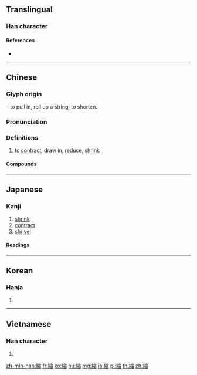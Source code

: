 {{character info/new}}
{{also|缩}}
==Translingual==

===Han character===
{{Han char|rn=120|rad=糸|as=11|sn=17|four=23961|canj=VFJOA|ids=⿰糹宿}}

====References====
* {{Han ref|kx=0935.270|dkj=27815|dj=1374.050|hdz=53448.100|uh=7E2E|ud=32302|bh=C159|bd=49497}}

----

==Chinese==
{{zh-forms|s=缩}}

===Glyph origin===
{{Han etym}}
{{Han compound|糸|t1=string, thread|宿|ls=psc|c1=s|c2=p}} – to pull in, roll up a string, to shorten.

===Pronunciation===
{{zh-pron
|m=suō
|c=suk1
|mn=sok/siok/xm,zz:soh
|mn_note=sok/siok - literary; soh - vernacular
|mc=y
|oc=y
|ma=Zh-suo.ogg
|cat=v
}}

===Definitions===
{{zh-hanzi}}

# to [[contract]], [[draw in]], [[reduce]], [[shrink]]

====Compounds====
{{zh-der|縮寫|萎縮|乞乞縮縮|伸縮|伸縮尺|伸縮縫|伸頭縮頸|坍縮星|壓縮|壓縮性|壓縮機|壓縮空氣|展縮|心縮壓|恧縮|懨懨縮縮|抱頭縮項|拘拘縮縮|拱肩縮背|探頭縮腦|揜揜縮縮|搐縮|收縮|斂縮|殺衣縮食|減縮|濃縮|濃縮版|濃縮鈾|澀縮|瑟縮|畏畏縮縮|畏縮|畏縮不前|盈縮|眼嵌縮腮|節衣縮食|節食縮衣|簡縮|緊縮|縮印|縮合|縮囊|縮圖|縮圖器|縮地|縮地補天|縮小|縮尺|縮屋稱貞|縮影|縮影微捲|縮微|縮手|縮手旁觀|縮手縮腳|縮朒|縮栗|縮水|縮減|縮短|縮砂蔤|縮稱|縮緊|縮編|縮縮|縮縮朒朒|縮衣節口|縮衣節食|縮語|縮酒|縮頞|縮頭烏龜|縮頭縮腦|縮頭縮腳|縮鼻|蓄縮|蜷縮|蝟縮|贏縮|軍縮會議|退前縮後|退縮|逃避退縮|透視縮影|通貨緊縮|鱉縮頭|龜縮}}

----

==Japanese==

===Kanji===
{{ja-kanji|grade=6|rs=糸11}}

# [[shrink]]
# [[contract]]
# [[shrivel]]

====Readings====
{{ja-readings
|goon=[[すく]] (suku) {{non-joyo-reading}}
|kanon=[[しゅく]] (shuku)
|kun=[[ちぢく]] ([[縮く]], chijiku), [[ちぢくれる]] ([[縮くれる]], chijikureru), [[ちぢける]] ([[縮ける]], chijikeru), [[ちぢかむ]] ([[縮かむ]], chijikamu), [[ちぢかまる]] ([[縮かまる]], chijikamaru), [[ちぢこまる]] ([[縮こまる]], chijikomaru), [[ちぢこめる]] ([[縮こめる]], chijikomeru), [[ちぢむ]] ([[縮む]] chijimu), [[ちぢみ]] ([[縮み]], chijimi), [[ちぢまる]] ([[縮まる]], chijimaru), [[ちぢめる]] ([[縮める]], chijimeru), [[ちぢる]] ([[縮る]], chijiru), [[ちぢれる]] ([[縮れる]], chijireru), [[ちぢれ]] ([[縮れ]], chijire), [[ちぢらす]] ([[縮らす]], chijirasu), [[ちぢらせる]] ([[縮らせる]], chijiraseru)
}}

----

==Korean==

===Hanja===
{{ko-hanja|hangeul=축|eumhun=|rv=chuk|mr=ch'uk|y=chwuk}}

# {{defn|lang=ko|sort=糸11}}

----

==Vietnamese==

===Han character===
{{vi-hantu|súc|rs=糸11}}

# {{defn|lang=vi}}

[[zh-min-nan:縮]]
[[fr:縮]]
[[ko:縮]]
[[hu:縮]]
[[mg:縮]]
[[ja:縮]]
[[pl:縮]]
[[th:縮]]
[[zh:縮]]